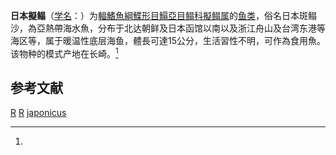 {{Speciesbox
| taxon = Pseudaesopia japonicus
| status = NE
| status_system = IUCN3.1
| binomial_authority = (Bleeker, 1860)<ref name='id8716'>{{cite web| url =http://www.bioinfo.cn/db05/BjdwSpecies.php?action=view&id=8716| title =日本擬鳎| work =《中国动物物种编目数据库》| publisher =中国科学院微生物研究所| author =中国科学院动物研究所| accessdate =2009-04-16| deadurl =yes| archiveurl =https://web.archive.org/web/20160305031101/http://www.bioinfo.cn/db05/BjdwSpecies.php?action=view&id=8716| archivedate =2016-03-05}}</ref>
| synonyms = *''Aesopia japonica ,Bleeker, 1860 ''
*''Zebrias japonica ,Bleeker, 1860 ''
*''Zebrias japonicus ,Bleeker, 1860 ''
}}

'''日本擬鳎'''（[[学名|学名]]：{{lang|la|''Pseudaesopia japonicus''}}）为[[輻鰭魚綱|輻鰭魚綱]][[鰈形目|鰈形目]][[鰨亞目|鰨亞目]][[鳎科|鳎科]][[擬鳎属|擬鳎属]]的[[鱼类|鱼类]]，俗名日本斑鳎沙，為亞熱帶海水魚，分布于北达朝鲜及日本函馆以南以及浙江舟山及台湾东港等海区等，属于暖温性底层海鱼，體長可達15公分，生活習性不明，可作為食用魚。该物种的模式产地在长崎。<ref name='id8716'/>

== 参考文献 ==
{{reflist}}

{{Taxonbar|from=Q1241106}}
[[Category:_1860年描述的鱼类|R]]
[[Category:食用魚|R]]
[[Category:擬鳎属|japonicus]]


{{鰈形目小作品}}